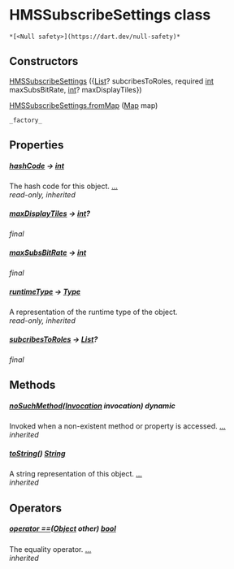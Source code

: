# HMSSubscribeSettings class

    *[<Null safety>](https://dart.dev/null-safety)*

## Constructors

[HMSSubscribeSettings](../model_hms_subscribe_settings/HMSSubscribeSettings/HMSSubscribeSettings) ({[List](https://api.flutter.dev/flutter/dart-core/List-class.html)? subcribesToRoles, required [int](https://api.flutter.dev/flutter/dart-core/int-class.html) maxSubsBitRate, [int](https://api.flutter.dev/flutter/dart-core/int-class.html)? maxDisplayTiles})

[HMSSubscribeSettings.fromMap](../model_hms_subscribe_settings/HMSSubscribeSettings/HMSSubscribeSettings.fromMap) ([Map](https://api.flutter.dev/flutter/dart-core/Map-class.html) map)

    _factory_

## Properties

##### [hashCode](https://api.flutter.dev/flutter/dart-core/Object/hashCode.html) &#8594; [int](https://api.flutter.dev/flutter/dart-core/int-class.html)

The hash code for this object. [...](https://api.flutter.dev/flutter/dart-core/Object/hashCode.html)  
_read-only, inherited_

##### [maxDisplayTiles](../model_hms_subscribe_settings/HMSSubscribeSettings/maxDisplayTiles) &#8594; [int](https://api.flutter.dev/flutter/dart-core/int-class.html)?

_final_

##### [maxSubsBitRate](../model_hms_subscribe_settings/HMSSubscribeSettings/maxSubsBitRate) &#8594; [int](https://api.flutter.dev/flutter/dart-core/int-class.html)

_final_

##### [runtimeType](https://api.flutter.dev/flutter/dart-core/Object/runtimeType.html) &#8594; [Type](https://api.flutter.dev/flutter/dart-core/Type-class.html)

A representation of the runtime type of the object.  
_read-only, inherited_

##### [subcribesToRoles](../model_hms_subscribe_settings/HMSSubscribeSettings/subcribesToRoles) &#8594; [List](https://api.flutter.dev/flutter/dart-core/List-class.html)?

_final_

## Methods

##### [noSuchMethod](https://api.flutter.dev/flutter/dart-core/Object/noSuchMethod.html)([Invocation](https://api.flutter.dev/flutter/dart-core/Invocation-class.html) invocation) dynamic

Invoked when a non-existent method or property is accessed. [...](https://api.flutter.dev/flutter/dart-core/Object/noSuchMethod.html)  
_inherited_

##### [toString](https://api.flutter.dev/flutter/dart-core/Object/toString.html)() [String](https://api.flutter.dev/flutter/dart-core/String-class.html)

A string representation of this object. [...](https://api.flutter.dev/flutter/dart-core/Object/toString.html)  
_inherited_

## Operators

##### [operator ==](https://api.flutter.dev/flutter/dart-core/Object/operator_equals.html)([Object](https://api.flutter.dev/flutter/dart-core/Object-class.html) other) [bool](https://api.flutter.dev/flutter/dart-core/bool-class.html)

The equality operator. [...](https://api.flutter.dev/flutter/dart-core/Object/operator_equals.html)  
_inherited_
